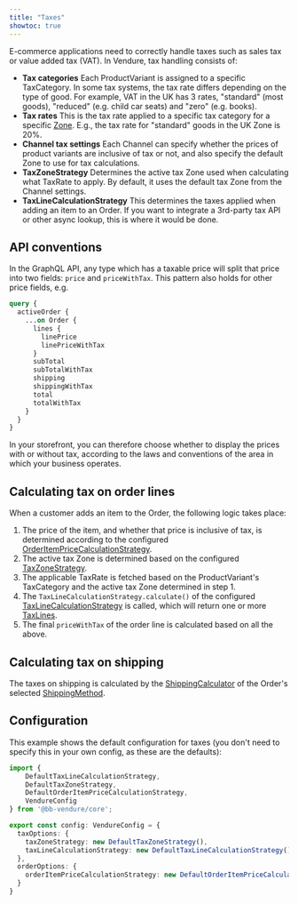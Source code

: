 ```yaml
---
title: "Taxes"
showtoc: true
---
```


E-commerce applications need to correctly handle taxes such as sales tax or value added tax (VAT). In Vendure, tax handling consists of:

* **Tax categories** Each ProductVariant is assigned to a specific TaxCategory. In some tax systems, the tax rate differs depending on the type of good. For example, VAT in the UK has 3 rates, "standard" (most goods), "reduced" (e.g. child car seats) and "zero" (e.g. books).
* **Tax rates** This is the tax rate applied to a specific tax category for a specific [Zone](/reference/typescript-api/entities/zone/). E.g., the tax rate for "standard" goods in the UK Zone is 20%.
* **Channel tax settings** Each Channel can specify whether the prices of product variants are inclusive of tax or not, and also specify the default Zone to use for tax calculations.
* **TaxZoneStrategy** Determines the active tax Zone used when calculating what TaxRate to apply. By default, it uses the default tax Zone from the Channel settings.
* **TaxLineCalculationStrategy** This determines the taxes applied when adding an item to an Order. If you want to integrate a 3rd-party tax API or other async lookup, this is where it would be done.

## API conventions

In the GraphQL API, any type which has a taxable price will split that price into two fields: `price` and `priceWithTax`. This pattern also holds for other price fields, e.g.

```graphql
query {
  activeOrder {
    ...on Order {
      lines {
        linePrice
        linePriceWithTax
      }
      subTotal
      subTotalWithTax
      shipping
      shippingWithTax
      total
      totalWithTax
    }
  }
}
```

In your storefront, you can therefore choose whether to display the prices with or without tax, according to the laws and conventions of the area in which your business operates.

## Calculating tax on order lines

When a customer adds an item to the Order, the following logic takes place:

1. The price of the item, and whether that price is inclusive of tax, is determined according to the configured [OrderItemPriceCalculationStrategy](/reference/typescript-api/orders/order-item-price-calculation-strategy/).
2. The active tax Zone is determined based on the configured [TaxZoneStrategy](/reference/typescript-api/tax/tax-zone-strategy/).
3. The applicable TaxRate is fetched based on the ProductVariant's TaxCategory and the active tax Zone determined in step 1.
4. The `TaxLineCalculationStrategy.calculate()` of the configured [TaxLineCalculationStrategy](/reference/typescript-api/tax/tax-line-calculation-strategy/) is called, which will return one or more [TaxLines](/reference/graphql-api/admin/object-types/#taxline).
5. The final `priceWithTax` of the order line is calculated based on all the above.

## Calculating tax on shipping

The taxes on shipping is calculated by the [ShippingCalculator](/reference/typescript-api/shipping/shipping-calculator/) of the Order's selected [ShippingMethod](/reference/typescript-api/entities/shipping-method/).

## Configuration

This example shows the default configuration for taxes (you don't need to specify this in your own config, as these are the defaults):

```ts title="src/vendure-config.ts"
import {
    DefaultTaxLineCalculationStrategy,
    DefaultTaxZoneStrategy,
    DefaultOrderItemPriceCalculationStrategy,
    VendureConfig
} from '@bb-vendure/core';

export const config: VendureConfig = {
  taxOptions: {
    taxZoneStrategy: new DefaultTaxZoneStrategy(),
    taxLineCalculationStrategy: new DefaultTaxLineCalculationStrategy(),
  },
  orderOptions: {
    orderItemPriceCalculationStrategy: new DefaultOrderItemPriceCalculationStrategy()
  }
}

```
